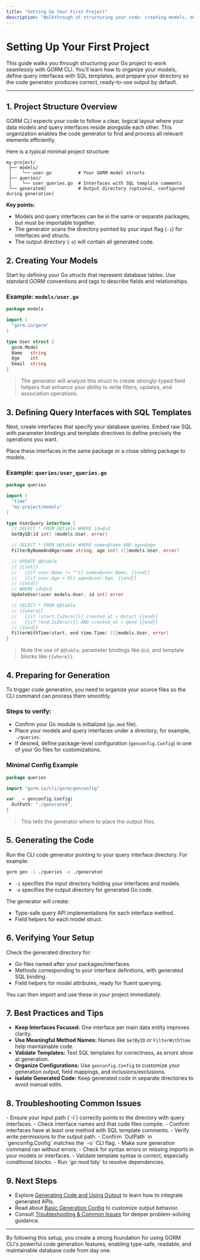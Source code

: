 ```yaml
---
title: "Setting Up Your First Project"
description: "Walkthrough of structuring your code: creating models, defining query interfaces with SQL templates, and preparing a directory for generation. Designed to make the code generator work seamlessly out-of-the-box."
---
```


# Setting Up Your First Project

This guide walks you through structuring your Go project to work seamlessly with GORM CLI. You'll learn how to organize your models, define query interfaces with SQL templates, and prepare your directory so the code generator produces correct, ready-to-use output by default.

---

## 1. Project Structure Overview

GORM CLI expects your code to follow a clear, logical layout where your data models and query interfaces reside alongside each other. This organization enables the code generator to find and process all relevant elements efficiently.

Here is a typical minimal project structure:

```plaintext
my-project/
 ├── models/
 │    └── user.go          # Your GORM model structs
 ├── queries/
 │    └── user_queries.go  # Interfaces with SQL template comments
 └── generated/            # Output directory (optional, configured during generation)
```

**Key points:**
- Models and query interfaces can be in the same or separate packages, but must be importable together.
- The generator scans the directory pointed by your input flag (`-i`) for interfaces and structs.
- The output directory (`-o`) will contain all generated code.


## 2. Creating Your Models

Start by defining your Go structs that represent database tables. Use standard GORM conventions and tags to describe fields and relationships.

### Example: `models/user.go`

```go
package models

import (
  "gorm.io/gorm"
)

type User struct {
  gorm.Model
  Name   string
  Age    int
  Email  string
}
```

> The generator will analyze this struct to create strongly-typed field helpers that enhance your ability to write filters, updates, and association operations.


## 3. Defining Query Interfaces with SQL Templates

Next, create interfaces that specify your database queries. Embed raw SQL with parameter bindings and template directives to define precisely the operations you want.

Place these interfaces in the same package or a close sibling package to models.

### Example: `queries/user_queries.go`

```go
package queries

import (
  "time"
  "my-project/models"
)

type UserQuery interface {
  // SELECT * FROM @@table WHERE id=@id
  GetByID(id int) (models.User, error)

  // SELECT * FROM @@table WHERE name=@name AND age=@age
  FilterByNameAndAge(name string, age int) ([]models.User, error)

  // UPDATE @@table
  // {{set}}
  //   {{if user.Name != ""}} name=@user.Name, {{end}}
  //   {{if user.Age > 0}} age=@user.Age, {{end}}
  // {{end}}
  // WHERE id=@id
  UpdateUser(user models.User, id int) error

  // SELECT * FROM @@table
  // {{where}}
  //   {{if !start.IsZero()}} created_at > @start {{end}}
  //   {{if !end.IsZero()}} AND created_at < @end {{end}}
  // {{end}}
  FilterWithTime(start, end time.Time) ([]models.User, error)
}
```

> Note the use of `@@table`, parameter bindings like `@id`, and template blocks like `{{where}}`.


## 4. Preparing for Generation

To trigger code generation, you need to organize your source files so the CLI command can process them smoothly.

### Steps to verify:

- Confirm your Go module is initialized (`go.mod` file).
- Place your models and query interfaces under a directory; for example, `./queries`.
- If desired, define package-level configuration (`genconfig.Config`) in one of your Go files for customizations.

### Minimal Config Example

```go
package queries

import "gorm.io/cli/gorm/genconfig"

var _ = genconfig.Config{
  OutPath: "./generated",
}
```

> This tells the generator where to place the output files.


## 5. Generating the Code

Run the CLI code generator pointing to your query interface directory. For example:

```bash
gorm gen -i ./queries -o ./generated
```

- `-i` specifies the input directory holding your interfaces and models.
- `-o` specifies the output directory for generated Go code.

The generator will create:

- Type-safe query API implementations for each interface method.
- Field helpers for each model struct.


## 6. Verifying Your Setup

Check the generated directory for:

- Go files named after your packages/interfaces.
- Methods corresponding to your interface definitions, with generated SQL binding.
- Field helpers for model attributes, ready for fluent querying.

You can then import and use these in your project immediately.


## 7. Best Practices and Tips

- **Keep Interfaces Focused:** One interface per main data entity improves clarity.
- **Use Meaningful Method Names:** Names like `GetByID` or `FilterWithTime` help maintainable code.
- **Validate Templates:** Test SQL templates for correctness, as errors show at generation.
- **Organize Configurations:** Use `genconfig.Config` to customize your generation output, field mappings, and inclusions/exclusions.
- **Isolate Generated Code:** Keep generated code in separate directories to avoid manual edits.


## 8. Troubleshooting Common Issues

<AccordionGroup title="Common Setup & Generation Issues">
<Accordion title="Generator reports no interfaces found">
- Ensure your input path (`-i`) correctly points to the directory with query interfaces.
- Check interface names and that code files compile.
- Confirm interfaces have at least one method with SQL template comments.
</Accordion>
<Accordion title="Output directory doesn't show generated files">
- Verify write permissions to the output path.
- Confirm `OutPath` in `genconfig.Config` matches the `-o` CLI flag.
- Make sure generation command ran without errors.
</Accordion>
<Accordion title="Generated code does not compile">
- Check for syntax errors or missing imports in your models or interfaces.
- Validate template syntax is correct, especially conditional blocks.
- Run `go mod tidy` to resolve dependencies.
</Accordion>
</AccordionGroup>


## 9. Next Steps

- Explore [Generating Code and Using Output](/getting-started/essentials/first-generation) to learn how to integrate generated APIs.
- Read about [Basic Generation Config](/getting-started/optional-configuration/basic-configuration) to customize output behavior.
- Consult [Troubleshooting & Common Issues](/getting-started/essentials/troubleshooting) for deeper problem-solving guidance.


---

By following this setup, you create a strong foundation for using GORM CLI's powerful code generation features, enabling type-safe, readable, and maintainable database code from day one.
